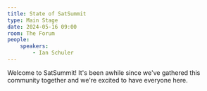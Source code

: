 ```yaml
---
title: State of SatSummit
type: Main Stage
date: 2024-05-16 09:00
room: The Forum
people:
    speakers:
        - Ian Schuler
---
```

Welcome to SatSummit! It's been awhile since we've gathered this community together and we're excited to have everyone here.

